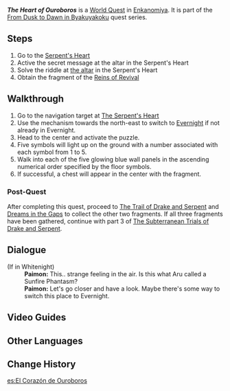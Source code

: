 {{Quest Infobox
|id            = 72191
|image         = World Quest The Heart of Ouroboros.png
|type          = World
|region        = Inazuma
|area          = Enkanomiya
|subarea       = The Serpent's Heart
|chapter       = From Dusk to Dawn in Byakuyakoku
|startLocation = [[The Serpent's Heart]], [[Enkanomiya]], [[Inazuma]]
|parent        = The Subterranean Trials of Drake and Serpent
|concurrent    = The Trail of Drake and Serpent
|concurrent2   = Dreams in the Gaps
|characters    = Paimon; Traveler
}}
'''''The Heart of Ouroboros''''' is a [[World Quest]] in [[Enkanomiya]]. It is part of the [[From Dusk to Dawn in Byakuyakoku]] quest series.

==Steps==
# Go to the [[The Serpent's Heart|Serpent's Heart]]
# Active the secret message at the altar in the Serpent's Heart
# Solve the riddle at [[The Altar at The Serpent's Heart|the altar]] in the Serpent's Heart
# Obtain the fragment of the [[Reins of Revival Fragment (Serpent's Heart)|Reins of Revival]]

==Walkthrough==
# Go to the navigation target at [[The Serpent's Heart]]
# Use the mechanism towards the north-east to switch to [[Evernight]] if not already in Evernight.
# Head to the center and activate the puzzle.
# Five symbols will light up on the ground with a number associated with each symbol from 1 to 5.
# Walk into each of the five glowing blue wall panels in the ascending numerical order specified by the floor symbols.
# If successful, a chest will appear in the center with the fragment.

===Post-Quest===
After completing this quest, proceed to [[The Trail of Drake and Serpent]] and [[Dreams in the Gaps]] to collect the other two fragments. If all three fragments have been gathered, continue with part 3 of [[The Subterranean Trials of Drake and Serpent]].

==Dialogue==
{{Quest Description|You decide to head to Serpent's Heart to search for the fragment of the Reins of Revival.}}
{{Dialogue Start}}
;(If in Whitenight)
:'''Paimon:''' This.. strange feeling in the air. Is this what Aru called a Sunfire Phantasm?
:'''Paimon:''' Let's go closer and have a look. Maybe there's some way to switch this place to Evernight.
{{Dialogue End}}

==Video Guides==
{{EVT
|video1   = https://youtu.be/umu6WIDh024?t=891
|caption1 = The Heart of Ouroboros Guide
}}

==Other Languages==
{{Other Languages
|default_hidden = 1
|en      = The Heart of Ouroboros
|zhs     = 奥罗巴洛斯之心
|zhs_rm  = Àoluóbāluòsī zhī Xīn
|zht     = 奧羅巴羅斯之心
|zht_rm  = Àoluóbāluòsī zhī Xīn
|ja      = ウロボロスの心
|ja_rm   = Uroborosu no Kokoro
|ko      = 우로보로스의 심장
|ko_rm   = Uroboroseu-ui Simjang
|es      = El Corazón de Ouroboros
|fr      = Le Cœur d'Ouroboros
|ru      = Сердце уробороса
|th      = ดวงใจแห่ง Ouroboros
|th_rm   = 
|vi      = Trái Tim Ouroboros
|de      = Das Herz von Ouroboros
|id      = Jantung Ouroboros
|pt      = Coração de Ouroboros
|tr      = Ouroboros'un Kalbi
|it      = Il Cuore di Ouroboros
}}

==Change History==
{{Change History|2.4}}
[[es:El Corazón de Ouroboros]]